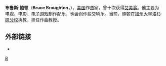{{Unreferenced|time=2017-08-12T01:59:07+00:00}}
{{expand|time=2017-07-24T20:33:46+00:00 }}
'''布鲁斯·鲍顿'''（'''Bruce Broughton'''，{{bd|1945年|3月8日|catIdx=B}}），[[美国|美国]]作曲家，曾十次获得[[艾美奖|艾美奖]]。他主要为电视、电影、[[电子游戏|电子游戏]]制作配乐，也会创作些交响乐。当前，鲍顿在[[加州大学洛杉矶分校|加州大学洛杉矶分校]]执教，担任作曲教授。

==外部链接==
*{{imdb name|0005976}}

{{Authority control}}
{{音乐家小作品}} 

[[Category:美国音乐家|B]]